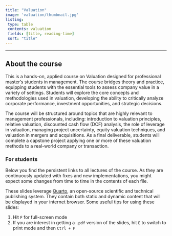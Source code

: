 ```yaml
---
title: "Valuation"
image: 'valuation/thumbnail.jpg'
listing:
 type: table
 contents: valuation
 fields: [title, reading-time]
 sort: "title"
---
```


------------------------------------------------------------------------

## **About the course**

This is a hands-on, applied course on Valuation designed for professional master’s students in management. The course bridges theory and practice, equipping students with the essential tools to assess company value in a variety of settings. Students will explore the core concepts and methodologies used in valuation, developing the ability to critically analyze corporate performance, investment opportunities, and strategic decisions.

The course will be structured around topics that are highly relevant to management professionals, including: introduction to valuation principles, relative valuation, discounted cash flow (DCF) analysis, the role of leverage in valuation, managing project uncertainty, equity valuation techniques, and valuation in mergers and acquisitions. As a final deliverable, students will complete a capstone project applying one or more of these valuation methods to a real-world company or transaction.


::: {.callout-note}
### For students

Below you find the persistent links to all lectures of the course. As they are continuously updated with fixes and new implementations, you might expect some changes from time to time in the contents of each file.

These slides leverage [Quarto](https://quarto.org/), an open-source scientific and technical publishing system. They contain both static and dynamic content that will be displayed in your internet browser. Some useful tips for using these slides:

1. Hit `F` for full-screen mode
2. If you are interest in getting a `.pdf` version of the slides, hit `E` to switch to print mode and then `Ctrl + P`

:::
